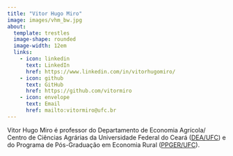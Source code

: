 ```yaml
---
title: "Vitor Hugo Miro"
image: images/vhm_bw.jpg
about: 
  template: trestles
  image-shape: rounded
  image-width: 12em
  links:
    - icon: linkedin 
      text: LinkedIn
      href: https://www.linkedin.com/in/vitorhugomiro/
    - icon: github 
      text: GitHub
      href: https://github.com/vitormiro
    - icon: envelope 
      text: Email
      href: mailto:vitormiro@ufc.br
---
```


Vitor Hugo Miro é professor do Departamento de Economia Agrícola/ Centro de Ciências Agrárias da Universidade Federal do Ceará ([DEA/UFC](https://dea.ufc.br/pt/)) e do Programa de Pós-Graduação em Economia Rural ([PPGER/UFC](https://ppger.ufc.br/pt/)).
